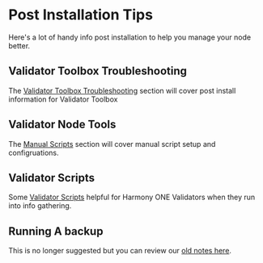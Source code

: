 # Post Installation Tips
Here's a lot of handy info post installation to help you manage your node better.

## Validator Toolbox Troubleshooting
The [Validator Toolbox Troubleshooting](/post/troubleshooting) section will cover post install information for Validator Toolbox

## Validator Node Tools
The [Manual Scripts](/post/new) section will cover manual script setup and configruations.

## Validator Scripts
Some [Validator Scripts](/post/scripts) helpful for Harmony ONE Validators when they run into info gathering.

## Running A backup
This is no longer suggested but you can review our [old notes here](/post/backup).